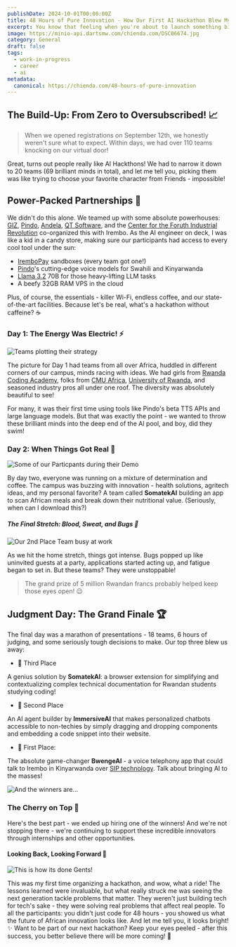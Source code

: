 ```yaml
---
publishDate: 2024-10-01T00:00:00Z
title: 48 Hours of Pure Innovation - How Our First AI Hackathon Blew My Mind! 🚀
excerpt: You know that feeling when you're about to launch something big, and your stomach is doing backflips? That was me before our first-ever AI hackathon at Irembo campus.
image: https://minio-api.dartsmw.com/chienda.com/DSC06674.jpg
category: General
draft: false
tags:
  - work-in-progress
  - career
  - ai
metadata:
  canonical: https://chienda.com/48-hours-of-pure-innovation
---
```


## The Build-Up: From Zero to Oversubscribed! 📈

> When we opened registrations on September 12th, we honestly weren't sure what to expect. Within days, we had over 110 teams knocking on our virtual door!

Great, turns out people really like AI Hackthons! We had to narrow it down to 20 teams (69 brilliant minds in total), and let me tell you, picking them was like trying to choose your favorite character from Friends - impossible!

## Power-Packed Partnerships 🤝

We didn't do this alone. We teamed up with some absolute powerhouses: [GIZ](https://www.giz.de/en/worldwide/332.html), [Pindo](https://pindo.io/company/about/), [Andela](https://www.andela.com/about-andela), [QT Software](https://qtglobal.rw/), and the [Center for the Foruth Industrial Revolution](https://c4ir.rw/about/) co-organized this with Irembo. As the AI engineer on deck, I was like a kid in a candy store, making sure our participants had access to every cool tool under the sun:

- [IremboPay](https://www.linkedin.com/showcase/irembopay/) sandboxes (every team got one!)
- [Pindo](https://pindo.ai/)'s cutting-edge voice models for Swahili and Kinyarwanda
- [Llama 3.2](https://www.llama.com/) 70B for those heavy-lifting LLM tasks
- A beefy 32GB RAM VPS in the cloud

Plus, of course, the essentials - killer Wi-Fi, endless coffee, and our state-of-the-art facilities. Because let's be real, what's a hackathon without caffeine? ☕

### Day 1: The Energy Was Electric! ⚡

![Teams plotting their strategy](https://minio-api.dartsmw.com/chienda.com/irembo-hackathon-rca.png)

The picture for Day 1 had teams from all over Africa, huddled in different corners of our campus, minds racing with ideas. We had girls from [Rwanda Coding Academy](https://www.rca.ac.rw/), folks from [CMU Africa](https://www.africa.engineering.cmu.edu/), [University of Rwanda](https://ur.ac.rw/), and seasoned industry pros all under one roof. The diversity was absolutely beautiful to see!

For many, it was their first time using tools like Pindo's beta TTS APIs and large language models. But that was exactly the point - we wanted to throw these brilliant minds into the deep end of the AI pool, and boy, did they swim!

### Day 2: When Things Got Real 💪

![Some of our Particpants during their Demo](https://minio-api.dartsmw.com/chienda.com/DSC06735.jpg)

By day two, everyone was running on a mixture of determination and coffee. The campus was buzzing with innovation - health solutions, agritech ideas, and my personal favorite? A team called **SomatekAI** building an app to scan African meals and break down their nutritional value. (Seriously, when can I download this?)

##### The Final Stretch: Blood, Sweat, and Bugs 🐛

![Our 2nd Place Team busy at work](https://minio-api.dartsmw.com/chienda.com/DSC06749.jpg)

As we hit the home stretch, things got intense. Bugs popped up like uninvited guests at a party, applications started acting up, and fatigue began to set in. But these teams? They were unstoppable!

> The grand prize of 5 million Rwandan francs probably helped keep those eyes open! 😉

## Judgment Day: The Grand Finale 🏆

The final day was a marathon of presentations - 18 teams, 6 hours of judging, and some seriously tough decisions to make. Our top three blew us away:

- 🥉 Third Place

A genius solution by **SomatekAI**: a browser extension for simplifying and contextualizing complex technical documentation for Rwandan students studying coding!

- 🥎 Second Place

An AI agent builder by **ImmersiveAI** that makes personalized chatbots accessible to non-techies by simply dragging and dropping components and embedding a code snippet into their website.

- 🥇 First Place:

The absolute game-changer **BwengeAI** - a voice telephony app that could talk to Irembo in Kinyarwanda over [SIP technology](https://www.sipforum.org/technology/sip-technology/). Talk about bringing AI to the masses!

![And the winners are...](https://minio-api.dartsmw.com/chienda.com/winning-teams.png)

### The Cherry on Top 🍒

Here's the best part - we ended up hiring one of the winners! And we're not stopping there - we're continuing to support these incredible innovators through internships and other opportunities.

#### Looking Back, Looking Forward 🌅

![This is how its done Gents!](https://minio-api.dartsmw.com/chienda.com/hackathon-pointing.png)

This was my first time organizing a hackathon, and wow, what a ride! The lessons learned were invaluable, but what really struck me was seeing the next generation tackle problems that matter. They weren't just building tech for tech's sake - they were solving real problems that affect real people.
To all the participants: you didn't just code for 48 hours - you showed us what the future of African innovation looks like. And let me tell you, it looks bright! ✨
Want to be part of our next hackathon? Keep your eyes peeled - after this success, you better believe there will be more coming! 🚀
